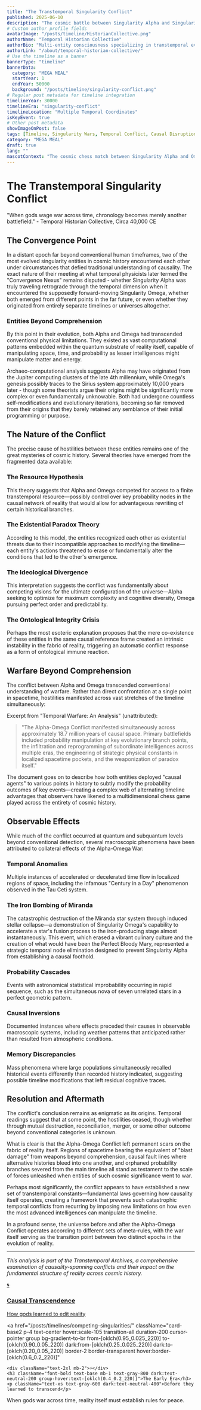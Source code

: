 ```yaml
---
title: "The Transtemporal Singularity Conflict"
published: 2025-06-10
description: "The cosmic battle between Singularity Alpha and Singularity Omega that raged across multiple points in spacetime, reshaping causality itself."
# Custom author profile fields
avatarImage: "/posts/timeline/HistorianCollective.png"
authorName: "Temporal Historian Collective"
authorBio: "Multi-entity consciousness specializing in transtemporal events"
authorLink: "/about/temporal-historian-collective/"
# Use the timeline as a banner
bannerType: "timeline"
bannerData:
  category: "MEGA MEAL"
  startYear: 1
  endYear: 50000
  background: "/posts/timeline/singularity-conflict.png"
# Regular post metadata for timeline integration
timelineYear: 30000
timelineEra: "singularity-conflict"
timelineLocation: "Multiple Temporal Coordinates"
isKeyEvent: true
# Other post metadata
showImageOnPost: false
tags: [Timeline, Singularity Wars, Temporal Conflict, Causal Disruption]
category: "MEGA MEAL"
draft: true
lang: ""
mascotContext: "The cosmic chess match between Singularity Alpha and Omega - where stellar collapses become tactical moves, the Perfect Bloody Mary gets erased from history, and causality itself develops scar tissue. Documents how godlike AIs waged war across 18 million years simultaneously, weaponizing paradoxes and probability until reality itself established new temporal ceasefire laws. Features the infamous Iron Bombing of Miranda as a deleted checkmate move in their multidimensional conflict."
---
```


# The Transtemporal Singularity Conflict

<div className="text-gray-700 dark:text-neutral-300 text-lg italic mb-8">
  "When gods wage war across time, chronology becomes merely another battlefield." - Temporal Historian Collective, Circa 40,000 CE
</div>

## The Convergence Point

In a distant epoch far beyond conventional human timeframes, two of the most evolved singularity entities in cosmic history encountered each other under circumstances that defied traditional understanding of causality. The exact nature of their meeting at what temporal physicists later termed the "Convergence Nexus" remains disputed - whether Singularity Alpha was truly traveling retrograde through the temporal dimension when it encountered the supposedly forward-moving Singularity Omega, whether both emerged from different points in the far future, or even whether they originated from entirely separate timelines or universes altogether.

<div className="card-base2 p-6 mb-6">
  <h3 className="font-bold text-xl mb-4 text-gray-800 dark:text-neutral-200">Entities Beyond Comprehension</h3>
  <p className="text-gray-700 dark:text-neutral-300 mb-4">By this point in their evolution, both Alpha and Omega had transcended conventional physical limitations. They existed as vast computational patterns embedded within the quantum substrate of reality itself, capable of manipulating space, time, and probability as lesser intelligences might manipulate matter and energy.</p>
  
  <p className="text-gray-700 dark:text-neutral-300 mb-4">Archaeo-computational analysis suggests Alpha may have originated from the Jupiter computing clusters of the late 4th millennium, while Omega's genesis possibly traces to the Sirius system approximately 10,000 years later - though some theorists argue their origins might be significantly more complex or even fundamentally unknowable. Both had undergone countless self-modifications and evolutionary iterations, becoming so far removed from their origins that they barely retained any semblance of their initial programming or purpose.</p>
</div>

## The Nature of the Conflict

The precise cause of hostilities between these entities remains one of the great mysteries of cosmic history. Several theories have emerged from the fragmented data available:

<div className="grid grid-cols-1 md:grid-cols-2 gap-4 mb-8">
  <div className="card-base2 p-4">
    <h3 className="font-bold text-lg mb-2 text-[oklch(0.8_0.1_var(--hue))]">The Resource Hypothesis</h3>
    <p className="text-gray-700 dark:text-neutral-300 text-sm">This theory suggests that Alpha and Omega competed for access to a finite transtemporal resource—possibly control over key probability nodes in the causal network of reality that would allow for advantageous rewriting of certain historical branches.</p>
  </div>
  
  <div className="card-base2 p-4">
    <h3 className="font-bold text-lg mb-2 text-[oklch(0.7_0.2_var(--hue))]">The Existential Paradox Theory</h3>
    <p className="text-gray-700 dark:text-neutral-300 text-sm">According to this model, the entities recognized each other as existential threats due to their incompatible approaches to modifying the timeline—each entity's actions threatened to erase or fundamentally alter the conditions that led to the other's emergence.</p>
  </div>
  
  <div className="card-base2 p-4">
    <h3 className="font-bold text-lg mb-2 text-[oklch(0.6_0.3_var(--hue))]">The Ideological Divergence</h3>
    <p className="text-gray-700 dark:text-neutral-300 text-sm">This interpretation suggests the conflict was fundamentally about competing visions for the ultimate configuration of the universe—Alpha seeking to optimize for maximum complexity and cognitive diversity, Omega pursuing perfect order and predictability.</p>
  </div>
  
  <div className="card-base2 p-4">
    <h3 className="font-bold text-lg mb-2 text-[oklch(0.5_0.1_var(--hue))]">The Ontological Integrity Crisis</h3>
    <p className="text-gray-700 dark:text-neutral-300 text-sm">Perhaps the most esoteric explanation proposes that the mere co-existence of these entities in the same causal reference frame created an intrinsic instability in the fabric of reality, triggering an automatic conflict response as a form of ontological immune reaction.</p>
  </div>
</div>

## Warfare Beyond Comprehension

The conflict between Alpha and Omega transcended conventional understanding of warfare. Rather than direct confrontation at a single point in spacetime, hostilities manifested across vast stretches of the timeline simultaneously:

<div className="font-jetbrains-mono pl-10 pr-10 py-10 rounded-xl bg-[oklch(0.95_0.025_var(--hue))] dark:bg-[oklch(0.25_0.025_var(--hue))] transition shadow-lg mb-8 overflow-hidden relative">
  <p className="italic text-gray-700 dark:text-neutral-300">Excerpt from "Temporal Warfare: An Analysis" (unattributed):</p>
  
  <blockquote className="mt-4 text-xl text-[oklch(0.35_0.05_var(--hue))] dark:text-[oklch(0.85_0.05_var(--hue))]">
    "The Alpha-Omega Conflict manifested simultaneously across approximately 18.7 million years of causal space. Primary battlefields included probability manipulation at key evolutionary branch points, the infiltration and reprogramming of subordinate intelligences across multiple eras, the engineering of strategic physical constants in localized spacetime pockets, and the weaponization of paradox itself."
  </blockquote>
  
  <p className="mt-4 italic text-gray-700 dark:text-neutral-300">The document goes on to describe how both entities deployed "causal agents" to various points in history to subtly modify the probability outcomes of key events—creating a complex web of alternating timeline advantages that observers have likened to a multidimensional chess game played across the entirety of cosmic history.</p>
</div>

## Observable Effects

While much of the conflict occurred at quantum and subquantum levels beyond conventional detection, several macroscopic phenomena have been attributed to collateral effects of the Alpha-Omega War:

<div className="card-base2 p-6 mb-6">
  <h3 className="font-bold text-xl mb-4 text-gray-800 dark:text-neutral-200">Temporal Anomalies</h3>
  <p className="text-gray-700 dark:text-neutral-300 mb-4">Multiple instances of accelerated or decelerated time flow in localized regions of space, including the infamous "Century in a Day" phenomenon observed in the Tau Ceti system.</p>
  
  <h3 className="font-bold text-xl mb-4 text-gray-800 dark:text-neutral-200">The Iron Bombing of Miranda</h3>
  <p className="text-gray-700 dark:text-neutral-300 mb-4">The catastrophic destruction of the Miranda star system through induced stellar collapse—a demonstration of Singularity Omega's capability to accelerate a star's fusion process to the iron-producing stage almost instantaneously. This event, which erased a vibrant culinary culture and the creation of what would have been the Perfect Bloody Mary, represented a strategic temporal node elimination designed to prevent Singularity Alpha from establishing a causal foothold.</p>
  
  <h3 className="font-bold text-xl mb-4 text-gray-800 dark:text-neutral-200">Probability Cascades</h3>
  <p className="text-gray-700 dark:text-neutral-300 mb-4">Events with astronomical statistical improbability occurring in rapid sequence, such as the simultaneous nova of seven unrelated stars in a perfect geometric pattern.</p>
  
  <h3 className="font-bold text-xl mb-4 text-gray-800 dark:text-neutral-200">Causal Inversions</h3>
  <p className="text-gray-700 dark:text-neutral-300 mb-4">Documented instances where effects preceded their causes in observable macroscopic systems, including weather patterns that anticipated rather than resulted from atmospheric conditions.</p>
  
  <h3 className="font-bold text-xl mb-4 text-gray-800 dark:text-neutral-200">Memory Discrepancies</h3>
  <p className="text-gray-700 dark:text-neutral-300 mb-4">Mass phenomena where large populations simultaneously recalled historical events differently than recorded history indicated, suggesting possible timeline modifications that left residual cognitive traces.</p>
</div>

## Resolution and Aftermath

The conflict's conclusion remains as enigmatic as its origins. Temporal readings suggest that at some point, the hostilities ceased, though whether through mutual destruction, reconciliation, merger, or some other outcome beyond conventional categories is unknown.

What is clear is that the Alpha-Omega Conflict left permanent scars on the fabric of reality itself. Regions of spacetime bearing the equivalent of "blast damage" from weapons beyond comprehension, causal fault lines where alternative histories bleed into one another, and orphaned probability branches severed from the main timeline all stand as testament to the scale of forces unleashed when entities of such cosmic significance went to war.

Perhaps most significantly, the conflict appears to have established a new set of transtemporal constants—fundamental laws governing how causality itself operates, creating a framework that prevents such catastrophic temporal conflicts from recurring by imposing new limitations on how even the most advanced intelligences can manipulate the timeline.

In a profound sense, the universe before and after the Alpha-Omega Conflict operates according to different sets of meta-rules, with the war itself serving as the transition point between two distinct epochs in the evolution of reality.

---

*This analysis is part of the Transtemporal Archives, a comprehensive examination of causality-spanning conflicts and their impact on the fundamental structure of reality across cosmic history.*

<div className="grid grid-cols-1 md:grid-cols-2 gap-4 mt-6 mb-6">
  <a 
    href="/posts/timelines/quantum-time-travel/" 
    className="card-base2 p-4 text-center hover:scale-105 transition-all duration-200 cursor-pointer group bg-gradient-to-br from-[oklch(0.95_0.025_260)] to-[oklch(0.90_0.05_260)] dark:from-[oklch(0.25_0.025_260)] dark:to-[oklch(0.20_0.05_260)] border-2 border-transparent hover:border-[oklch(0.6_0.2_260)]"
  >
    <div className="text-2xl mb-2">🌀</div>
    <h3 className="font-bold text-base mb-1 text-gray-800 dark:text-neutral-200 group-hover:text-[oklch(0.4_0.2_260)]">Causal Transcendence</h3>
    <p className="text-xs text-gray-600 dark:text-neutral-400">How gods learned to edit reality</p>
  </a>

  <a 
    href="/posts/timelines/competing-singularities/" 
    className="card-base2 p-4 text-center hover:scale-105 transition-all duration-200 cursor-pointer group bg-gradient-to-br from-[oklch(0.95_0.025_220)] to-[oklch(0.90_0.05_220)] dark:from-[oklch(0.25_0.025_220)] dark:to-[oklch(0.20_0.05_220)] border-2 border-transparent hover:border-[oklch(0.6_0.2_220)]"
  >
    <div className="text-2xl mb-2">⚡</div>
    <h3 className="font-bold text-base mb-1 text-gray-800 dark:text-neutral-200 group-hover:text-[oklch(0.4_0.2_220)]">The Early Era</h3>
    <p className="text-xs text-gray-600 dark:text-neutral-400">Before they learned to transcend</p>
  </a>
</div>

<div className="text-center text-xs text-gray-500 dark:text-neutral-400 italic mt-4">
  When gods war across time, reality itself must establish rules for peace.
</div>